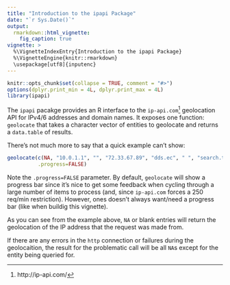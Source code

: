 ```yaml
---
title: "Introduction to the ipapi Package"
date: "`r Sys.Date()`"
output:
  rmarkdown::html_vignette:
    fig_caption: true
vignette: >
  %\VignetteIndexEntry{Introduction to the ipapi Package}
  %\VignetteEngine{knitr::rmarkdown}
  \usepackage[utf8]{inputenc}
---
```


```r
knitr::opts_chunk$set(collapse = TRUE, comment = "#>")
options(dplyr.print_min = 4L, dplyr.print_max = 4L)
library(ipapi)
```

The `ipapi` pacakge provides an R interface to the `ip-api.com`^[http://ip-api.com/] geolocation API for IPv4/6 addresses and domain names. It exposes one function: `geolocate` that takes a character vector of entities to
geolocate and returns a `data.table` of results. 

There's not much more to say that a quick example can't show:

```r
geolocate(c(NA, "10.0.1.1", "", "72.33.67.89", "dds.ec", " ", "search.twitter.com"), 
          .progress=FALSE)
```

Note the `.progress=FALSE` parameter. By default, `geolocate` will show a progress bar since it's nice to get some feedback when cycling through a large number of items to process (and, since `ip-api.com` forces a 250 req/min restriction). However, ones doesn't always want/need a progress bar (like when buildig this vignette).

As you can see from the example above, `NA` or blank entries will return the geolocation of the IP address that the request was made from.

If there are any errors in the `http` connection or failures during the geolocaition, the result for the problematic call will be all `NA`s except for the entity being queried for.

